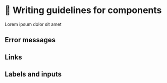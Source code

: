 # 🦄 Writing guidelines for components

Lorem ipsum dolor sit amet

## Error messages
## Links
## Labels and inputs
